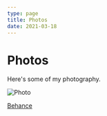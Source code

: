 ```yaml
---
type: page
title: Photos
date: 2021-03-18
---
```


# Photos

Here's some of my photography.


<Image
  src="/images/hirao-green-1.jpg"
  alt="Photo"
  width={1667}
  height={900}
  priority
  className="next-image"
/>

[Behance](https://www.behance.net/gallery/146726807/_/modules/828933447)
